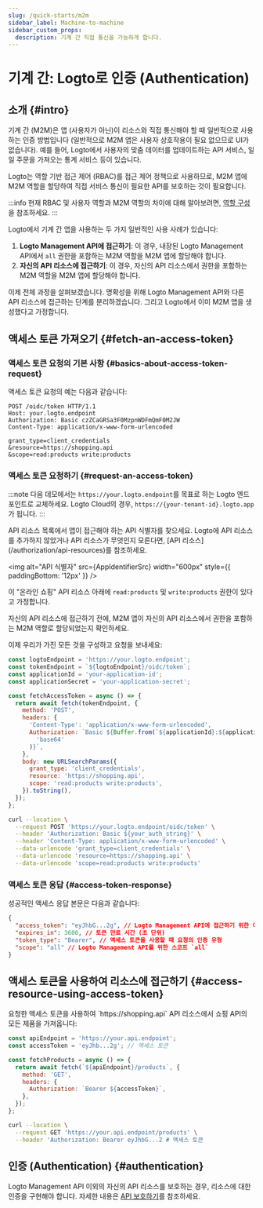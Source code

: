 ```yaml
---
slug: /quick-starts/m2m
sidebar_label: Machine-to-machine
sidebar_custom_props:
  description: 기계 간 직접 통신을 가능하게 합니다.
---
```





# 기계 간: Logto로 인증 (Authentication)

<AppNote type="Machine-to-machine" />

## 소개 \{#intro}

기계 간 (M2M)은 앱 (사용자가 아닌)이 리소스와 직접 통신해야 할 때 일반적으로 사용하는 인증 방법입니다 (일반적으로 M2M 앱은 사용자 상호작용이 필요 없으므로 UI가 없습니다). 예를 들어, Logto에서 사용자의 맞춤 데이터를 업데이트하는 API 서비스, 일일 주문을 가져오는 통계 서비스 등이 있습니다.

Logto는 역할 기반 접근 제어 (RBAC)를 접근 제어 정책으로 사용하므로, M2M 앱에 M2M 역할을 할당하여 직접 서비스 통신이 필요한 API를 보호하는 것이 필요합니다.

:::info
현재 RBAC 및 사용자 역할과 M2M 역할의 차이에 대해 알아보려면, [역할 구성](/authorization/role-based-access-control/configure-roles)을 참조하세요.
:::

Logto에서 기계 간 앱을 사용하는 두 가지 일반적인 사용 사례가 있습니다:

1. **Logto Management API에 접근하기**: 이 경우, 내장된 Logto Management API에서 `all` 권한을 포함하는 M2M 역할을 M2M 앱에 할당해야 합니다.
2. **자신의 API 리소스에 접근하기**: 이 경우, 자신의 API 리소스에서 권한을 포함하는 M2M 역할을 M2M 앱에 할당해야 합니다.

<M2mRoleAssignment />

이제 전체 과정을 살펴보겠습니다. 명확성을 위해 Logto Management API와 다른 API 리소스에 접근하는 단계를 분리하겠습니다. 그리고 Logto에서 이미 M2M 앱을 생성했다고 가정합니다.

## 액세스 토큰 가져오기 \{#fetch-an-access-token}

### 액세스 토큰 요청의 기본 사항 \{#basics-about-access-token-request}

<BasicsAboutAccessTokenRequest />

액세스 토큰 요청의 예는 다음과 같습니다:

```http
POST /oidc/token HTTP/1.1
Host: your.logto.endpoint
Authorization: Basic czZCaGRSa3F0MzpnWDFmQmF0M2JW
Content-Type: application/x-www-form-urlencoded

grant_type=client_credentials
&resource=https://shopping.api
&scope=read:products write:products
```

### 액세스 토큰 요청하기 \{#request-an-access-token}

:::note
다음 데모에서는 `https://your.logto.endpoint`를 목표로 하는 Logto 엔드포인트로 교체하세요. Logto Cloud의 경우, `https://{your-tenant-id}.logto.app`가 됩니다.
:::

<Tabs>

<TabItem value="Logto Management API" label="Logto Management API용">
  <FetchAccessTokenForLogtoManagementApi />
</TabItem>

<TabItem value="API resource" label="자신의 API 리소스용">
API 리소스 목록에서 앱이 접근해야 하는 API 식별자를 찾으세요. Logto에 API 리소스를 추가하지 않았거나 API 리소스가 무엇인지 모른다면, [API 리소스](/authorization/api-resources)를 참조하세요.

<img alt="API 식별자" src={AppIdentifierSrc} width="600px" style={{ paddingBottom: '12px' }} />

이 "온라인 쇼핑" API 리소스 아래에 `read:products` 및 `write:products` 권한이 있다고 가정합니다.

자신의 API 리소스에 접근하기 전에, M2M 앱이 자신의 API 리소스에서 권한을 포함하는 M2M 역할로 할당되었는지 확인하세요.

이제 우리가 가진 모든 것을 구성하고 요청을 보내세요:

<Tabs>

<TabItem value="Node.js" label="Node.js">

```js
const logtoEndpoint = 'https://your.logto.endpoint';
const tokenEndpoint = `${logtoEndpoint}/oidc/token`;
const applicationId = 'your-application-id';
const applicationSecret = 'your-application-secret';

const fetchAccessToken = async () => {
  return await fetch(tokenEndpoint, {
    method: 'POST',
    headers: {
      'Content-Type': 'application/x-www-form-urlencoded',
      Authorization: `Basic ${Buffer.from(`${applicationId}:${applicationSecret}`).toString(
        'base64'
      )}`,
    },
    body: new URLSearchParams({
      grant_type: 'client_credentials',
      resource: 'https://shopping.api',
      scope: 'read:products write:products',
    }).toString(),
  });
};
```

</TabItem>

<TabItem value="cURL" label="cURL">

```bash
curl --location \
  --request POST 'https://your.logto.endpoint/oidc/token' \
  --header 'Authorization: Basic ${your_auth_string}' \
  --header 'Content-Type: application/x-www-form-urlencoded' \
  --data-urlencode 'grant_type=client_credentials' \
  --data-urlencode 'resource=https://shopping.api' \
  --data-urlencode 'scope=read:products write:products'
```

</TabItem>

</Tabs>

</TabItem>
</Tabs>

### 액세스 토큰 응답 \{#access-token-response}

성공적인 액세스 응답 본문은 다음과 같습니다:

```json
{
  "access_token": "eyJhbG...2g", // Logto Management API에 접근하기 위한 이 토큰을 사용하세요
  "expires_in": 3600, // 토큰 만료 시간 (초 단위)
  "token_type": "Bearer", // 액세스 토큰을 사용할 때 요청의 인증 유형
  "scope": "all" // Logto Management API를 위한 스코프 `all`
}
```

<M2mAccessTokenSubNote />

## 액세스 토큰을 사용하여 리소스에 접근하기 \{#access-resource-using-access-token}

<AccessTokenUsage />

<Tabs>

<TabItem value="Logto Management API" label="Logto Management API와 상호작용하기">
  <AccessLogtoManagementApiUsingAccessToken />
</TabItem>

<TabItem value="Your API resource" label="자신의 API 리소스와 상호작용하기">
요청한 액세스 토큰을 사용하여 `https://shopping.api` API 리소스에서 쇼핑 API의 모든 제품을 가져옵니다:

<Tabs>
<TabItem value="Node.js" label="Node.js">

```js
const apiEndpoint = 'https://your.api.endpoint';
const accessToken = 'eyJhb...2g'; // 액세스 토큰

const fetchProducts = async () => {
  return await fetch(`${apiEndpoint}/products`, {
    method: 'GET',
    headers: {
      Authorization: `Bearer ${accessToken}`,
    },
  });
};
```

</TabItem>

<TabItem value="cURL" label="cURL">

```bash
curl --location \
  --request GET 'https://your.api.endpoint/products' \
  --header 'Authorization: Bearer eyJhbG...2 # 액세스 토큰
```

</TabItem>
</Tabs>
</TabItem>
</Tabs>

## 인증 (Authentication) \{#authentication}

Logto Management API 이외의 자신의 API 리소스를 보호하는 경우, 리소스에 대한 인증을 구현해야 합니다. 자세한 내용은 [API 보호하기](/authorization/api-resources/protect-your-api/#validate-authorization-tokens-for-api-requests)를 참조하세요.
